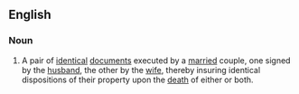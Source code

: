 ==English==
===Noun===
{{wikipedia}}
{{en-noun|sg=[[mutual]] [[will]]}}
# {{law}} A pair of [[identical]] [[document]]s executed by a [[married]] couple, one signed by the [[husband]], the other by the [[wife]], thereby insuring identical dispositions of their property upon the [[death]] of either or both.